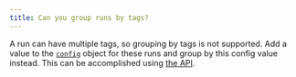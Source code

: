 ```yaml
---
title: Can you group runs by tags?
---
```


A run can have multiple tags, so grouping by tags is not supported. Add a value to the [`config`](/guides/models/track/config.md) object for these runs and group by this config value instead. This can be accomplished using [the API](/guides/models/track/config.md#set-the-configuration-after-your-run-has-finished).
